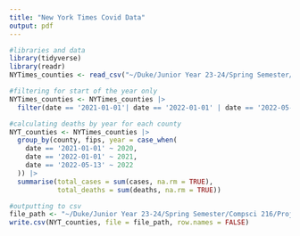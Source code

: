 ---
title: "New York Times Covid Data"
output: pdf
---

```{r libraries_datasets}

#libraries and data
library(tidyverse)
library(readr)
NYTimes_counties <- read_csv("~/Duke/Junior Year 23-24/Spring Semester/Compsci 216/Project/Raw Data/NYTimes_counties.csv")

```

```{r reformatting}

#filtering for start of the year only
NYTimes_counties <- NYTimes_counties |>
  filter(date == '2021-01-01'| date == '2022-01-01' | date == '2022-05-13')

#calculating deaths by year for each county
NYT_counties <- NYTimes_counties |>
  group_by(county, fips, year = case_when(
    date == '2021-01-01' ~ 2020,
    date == '2022-01-01' ~ 2021,
    date == '2022-05-13' ~ 2022
  )) |>
  summarise(total_cases = sum(cases, na.rm = TRUE),
            total_deaths = sum(deaths, na.rm = TRUE))

#outputting to csv
file_path <- "~/Duke/Junior Year 23-24/Spring Semester/Compsci 216/Project/Cleaned Data/NYT_counties.csv"
write.csv(NYT_counties, file = file_path, row.names = FALSE)

```
